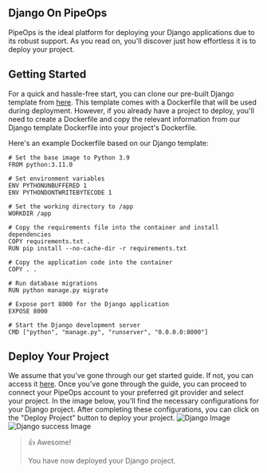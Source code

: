 ## Django On PipeOps

PipeOps is the ideal platform for deploying your Django applications due to its robust support. As you read on, you'll discover just how effortless it is to deploy your project.

## Getting Started

For a quick and hassle-free start, you can clone our pre-built Django template from [here](https://github.com/pipeops-dev/pipeops-django). This template comes with a Dockerfile that will be used during deployment. However, if you already have a project to deploy, you'll need to create a Dockerfile and copy the relevant information from our Django template Dockerfile into your project's Dockerfile.

Here's an example Dockerfile based on our Django template:

```
# Set the base image to Python 3.9
FROM python:3.11.0

# Set environment variables
ENV PYTHONUNBUFFERED 1
ENV PYTHONDONTWRITEBYTECODE 1

# Set the working directory to /app
WORKDIR /app

# Copy the requirements file into the container and install dependencies
COPY requirements.txt .
RUN pip install --no-cache-dir -r requirements.txt

# Copy the application code into the container
COPY . .

# Run database migrations
RUN python manage.py migrate

# Expose port 8000 for the Django application
EXPOSE 8000

# Start the Django development server
CMD ["python", "manage.py", "runserver", "0.0.0.0:8000"]

```
## Deploy Your Project

We assume that you've gone through our get started guide. If not, you can access it [here](https://docs.pipeops.io/developers). Once you've gone through the guide, you can proceed to connect your PipeOps account to your preferred git provider and select your project. In the image below, you'll find the necessary configurations for your Django project. After completing these configurations, you can click on the "Deploy Project" button to deploy your project.
![Django Image](https://res.cloudinary.com/djhh4kkml/image/upload/v1678874959/Pipeops/django_u8mv1l.png)
![Django success Image](https://res.cloudinary.com/djhh4kkml/image/upload/v1678875019/Pipeops/image_5_bhabno.png)


> 👍 Awesome!
> 
> You have now deployed your Django project.